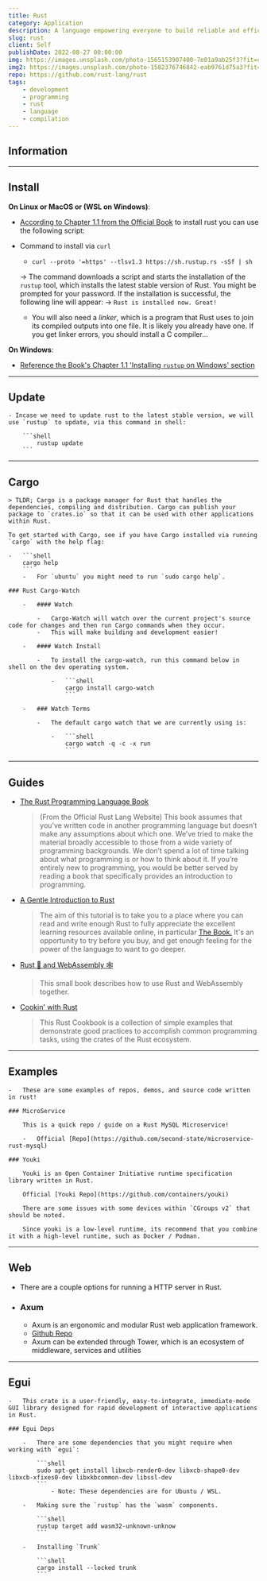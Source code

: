 ```yaml
---
title: Rust
category: Application
description: A language empowering everyone to build reliable and efficient software.
slug: rust
client: Self
publishDate: 2022-08-27 00:00:00
img: https://images.unsplash.com/photo-1565153907400-7e01a9ab25f3?fit=crop&w=1400&h=700&q=75
img2: https://images.unsplash.com/photo-1582376746842-eab9761d75a3?fit=crop&w=1400&h=700&q=75
repo: https://github.com/rust-lang/rust
tags:
    - development
    - programming
    - rust
    - language
    - compilation
---
```



## Information

---

## Install

**On Linux or MacOS or (WSL on Windows)**:

-   [According to Chapter 1.1 from the Official Book](https://doc.rust-lang.org/stable/book/ch01-01-installation.html) to install rust you can use the following script:

-   Command to install via `curl`

    -   ```shell
        curl --proto '=https' --tlsv1.3 https://sh.rustup.rs -sSf | sh
        ```

    -> The command downloads a script and starts the installation of the `rustup` tool, which installs the latest stable version of Rust. You might be prompted for your password. If the installation is successful, the following line will appear:
    -> `Rust is installed now. Great!`

    -   You will also need a _linker_, which is a program that Rust uses to join its compiled outputs into one file. It is likely you already have one. If you get linker errors, you should install a C compiler...

**On Windows**:

-   [Reference the Book's Chapter 1.1 'Installing `rustup` on Windows' section](https://doc.rust-lang.org/stable/book/ch01-01-installation.html#installing-rustup-on-windows)

---

## Update

    - Incase we need to update rust to the latest stable version, we will use `rustup` to update, via this command in shell:

        ```shell
            rustup update
        ```


---

## Cargo

    > TLDR; Cargo is a package manager for Rust that handles the dependencies, compiling and distribution. Cargo can publish your package to `crates.io` so that it can be used with other applications within Rust.

    To get started with Cargo, see if you have Cargo installed via running `cargo` with the help flag:

    -   ```shell
        cargo help
        ```
        -   For `ubuntu` you might need to run `sudo cargo help`.

    ### Rust Cargo-Watch

        -   #### Watch

            -   Cargo-Watch will watch over the current project's source code for changes and then run Cargo commands when they occur.
            -   This will make building and development easier!

        -   #### Watch Install

            -   To install the cargo-watch, run this command below in shell on the dev operating system.

                -   ```shell
                    cargo install cargo-watch
                    ```

        -   ### Watch Terms

            -   The default cargo watch that we are currently using is:

                -   ```shell
                    cargo watch -q -c -x run
                    ```

---

## Guides

-   [The Rust Programming Language Book](https://doc.rust-lang.org/stable/book/title-page.html)

    > (From the Official Rust Lang Website)
    > This book assumes that you’ve written code in another programming language but doesn’t
    > make any assumptions about which one. We’ve tried to make the material broadly accessible
    > to those from a wide variety of programming backgrounds. We don’t spend a lot of time talking
    > about what programming is or how to think about it. If you’re entirely new to programming, you
    > would be better served by reading a book that specifically provides an introduction to programming.

-   [A Gentle Introduction to Rust](https://stevedonovan.github.io/rust-gentle-intro/)

    > The aim of this tutorial is to take you to a place where you can read and write enough Rust to
    > fully appreciate the excellent learning resources available online, in particular
    > [The Book.](https://doc.rust-lang.org/stable/book/title-page.html)
    > It's an opportunity to try before you buy, and get enough feeling for the power of the language to want to go deeper.

-   [Rust 🦀 and WebAssembly 🕸](https://rustwasm.github.io/book/)

    > This small book describes how to use Rust and WebAssembly together.

-   [Cookin' with Rust](https://rust-lang-nursery.github.io/rust-cookbook/intro.html)

    > This Rust Cookbook is a collection of simple examples that demonstrate good practices to accomplish common
    > programming tasks, using the crates of the Rust ecosystem.

---

## Examples

    -   These are some examples of repos, demos, and source code written in rust!

    ### MicroService

        This is a quick repo / guide on a Rust MySQL Microservice!

        -   Official [Repo](https://github.com/second-state/microservice-rust-mysql)

    ### Youki

        Youki is an Open Container Initiative runtime specification library written in Rust.

        Official [Youki Repo](https://github.com/containers/youki)

        There are some issues with some devices within `CGroups v2` that should be noted.

        Since youki is a low-level runtime, its recommend that you combine it with a high-level runtime, such as Docker / Podman.

---

## Web

-   There are a couple options for running a HTTP server in Rust.

-   ### Axum

    -   Axum is an ergonomic and modular Rust web application framework.
    -   [Github Repo](https://github.com/tokio-rs/axum)
    -   Axum can be extended through Tower, which is an ecosystem of middleware, services and utilities

---

## Egui

    -   This crate is a user-friendly, easy-to-integrate, immediate-mode GUI library designed for rapid development of interactive applications in Rust.

    ### Egui Deps

        -   There are some dependencies that you might require when working with `egui`:

            ```shell
            sudo apt-get install libxcb-render0-dev libxcb-shape0-dev libxcb-xfixes0-dev libxkbcommon-dev libssl-dev
            ```
                - Note: These dependencies are for Ubuntu / WSL.

        -   Making sure the `rustup` has the `wasm` components.

            ```shell
            rustup target add wasm32-unknown-unknow
            ```
        
        -   Installing `Trunk`

            ```shell
            cargo install --locked trunk
            ```
        

    